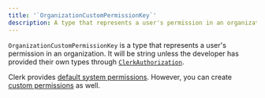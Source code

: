 ```yaml
---
title: '`OrganizationCustomPermissionKey`'
description: A type that represents a user's permission in an organization.
---
```


`OrganizationCustomPermissionKey` is a type that represents a user's permission in an organization. It will be string unless the developer has provided their own types through [`ClerkAuthorization`](/docs/guides/development/override-clerk-types-interfaces#example-custom-roles-and-permissions).

Clerk provides [default system permissions](/docs/organizations/roles-permissions#system-permissions). However, you can create [custom permissions](/docs/organizations/roles-permissions#custom-permissions) as well.
